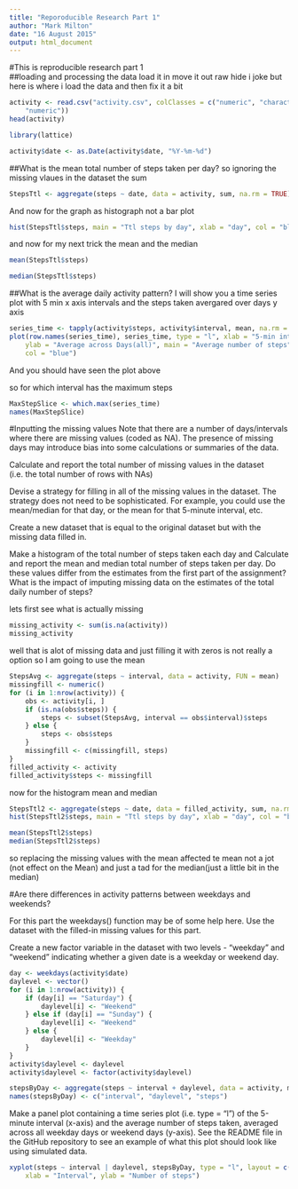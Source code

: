 ```yaml
---
title: "Reporoducible Research Part 1"
author: "Mark Milton"
date: "16 August 2015"
output: html_document
---
```


#This is reproducible research part 1  
##loading and processing the data
load it in move it out raw hide i joke but here is where i load the data and then fix it a bit

```r
activity <- read.csv("activity.csv", colClasses = c("numeric", "character", 
    "numeric"))
head(activity)
```
```r
library(lattice)
```
```r
activity$date <- as.Date(activity$date, "%Y-%m-%d")
```
##What is the mean total number of steps taken per day?
so ignoring the missing vlaues in the dataset the sum
```r
StepsTtl <- aggregate(steps ~ date, data = activity, sum, na.rm = TRUE)
```
And now for the graph as histograph not a bar plot
```r
hist(StepsTtl$steps, main = "Ttl steps by day", xlab = "day", col = "blue")
```
and now for my next trick the mean and the median
```r
mean(StepsTtl$steps)
```
```r
median(StepsTtl$steps)
```
##What is the average daily activity pattern?
I will show you a time series plot with 5 min x axis intervals  and the steps taken avergared over days y axis
```r
series_time <- tapply(activity$steps, activity$interval, mean, na.rm = TRUE)
plot(row.names(series_time), series_time, type = "l", xlab = "5-min interval", 
    ylab = "Average across Days(all)", main = "Average number of steps", 
    col = "blue")
```
And you should have seen the plot above  

so for which interval has the maximum steps

```r
MaxStepSlice <- which.max(series_time)
names(MaxStepSlice)
```

#Inputting the missing values
Note that there are a number of days/intervals where there are missing values (coded as NA). The presence of missing days may introduce bias into some calculations or summaries of the data.

Calculate and report the total number of missing values in the dataset (i.e. the total number of rows with NAs)

Devise a strategy for filling in all of the missing values in the dataset. The strategy does not need to be sophisticated. For example, you could use the mean/median for that day, or the mean for that 5-minute interval, etc.

Create a new dataset that is equal to the original dataset but with the missing data filled in.

Make a histogram of the total number of steps taken each day and Calculate and report the mean and median total number of steps taken per day. Do these values differ from the estimates from the first part of the assignment? What is the impact of imputing missing data on the estimates of the total daily number of steps?



lets first see what is actually missing
```r
missing_activity <- sum(is.na(activity))
missing_activity
```

well that is alot of missing data and just filling it with zeros is not really a option so I am going to use the mean

```r
StepsAvg <- aggregate(steps ~ interval, data = activity, FUN = mean)
missingfill <- numeric()
for (i in 1:nrow(activity)) {
    obs <- activity[i, ]
    if (is.na(obs$steps)) {
        steps <- subset(StepsAvg, interval == obs$interval)$steps
    } else {
        steps <- obs$steps
    }
    missingfill <- c(missingfill, steps)
}
filled_activity <- activity
filled_activity$steps <- missingfill
```
now for the histogram mean and median
```r
StepsTtl2 <- aggregate(steps ~ date, data = filled_activity, sum, na.rm = TRUE)
hist(StepsTtl2$steps, main = "Ttl steps by day", xlab = "day", col = "blue")
```
```r
mean(StepsTtl2$steps)
median(StepsTtl2$steps)
```
so replacing the missing values with the mean affected te mean not a jot (not effect on the Mean) and just a tad for the median(just a little bit in the median)

#Are there differences in activity patterns between weekdays and weekends?

For this part the weekdays() function may be of some help here. Use the dataset with the filled-in missing values for this part.

Create a new factor variable in the dataset with two levels - "weekday" and "weekend" indicating whether a given date is a weekday or weekend day.
```r
day <- weekdays(activity$date)
daylevel <- vector()
for (i in 1:nrow(activity)) {
    if (day[i] == "Saturday") {
        daylevel[i] <- "Weekend"
    } else if (day[i] == "Sunday") {
        daylevel[i] <- "Weekend"
    } else {
        daylevel[i] <- "Weekday"
    }
}
activity$daylevel <- daylevel
activity$daylevel <- factor(activity$daylevel)

stepsByDay <- aggregate(steps ~ interval + daylevel, data = activity, mean)
names(stepsByDay) <- c("interval", "daylevel", "steps")
```


Make a panel plot containing a time series plot (i.e. type = "l") of the 5-minute interval (x-axis) and the average number of steps taken, averaged across all weekday days or weekend days (y-axis). See the README file in the GitHub repository to see an example of what this plot should look like using simulated data.

```r
xyplot(steps ~ interval | daylevel, stepsByDay, type = "l", layout = c(1, 2), 
    xlab = "Interval", ylab = "Number of steps")
```

